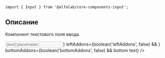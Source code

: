 


<Meta title='Компоненты|Input' component={Input} />

<Title>
    Input ({name}@{version})
</Title>

```tsx
import { Input } from '@alfalab/core-components-input';
```

## Описание

Компонент текстового поля ввода.

<Story name='Песочница'>
    <Input
        type={select(
            'type',
            ['number', 'card', 'email', 'money', 'password', 'tel', 'text'],
            'text',
        )}
        block={boolean('block', false)}
        size={select('size', ['s', 'm', 'l'], 's')}
        disabled={boolean('disabled', false)}
        placeholder={text('placeholder', '')}
        label={text('label', '')}
        hint={text('hint', '')}
        error={text('error', '')}
        hasErrorIcon={boolean('hasErrorIcon', false)}
        rightAddons={boolean('rightAddons', false) && !(text('error') && boolean('hasErrorIcon')) && <Icon />}
        leftAddons={boolean('leftAddons', false) && <Icon />}
        bottomAddons={boolean('bottomAddons', false) && <span>bottom text</span>}
    />
</Story>

<Props of={Input} />
